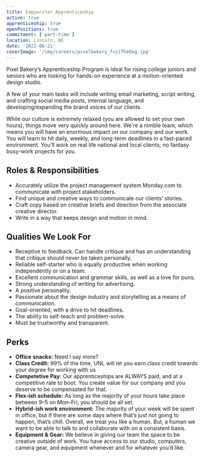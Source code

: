 ```yaml
---
title: Copywriter Apprenticeship
active: true
apprenticeship: true
openPositions: true
commitment: ['part-time']
location: Lincoln, NE
date: '2022-06-21'
coverImage: '/img/careers/pixelbakery_fujiTheDog.jpg'
---
```


Pixel Bakery’s Apprenticeship Program is ideal for rising college juniors and seniors who are looking for hands-on experience at a motion-oriented design studio.

A few of your main tasks will include writing email marketing, script writing, and crafting social media posts, internal language, and developing/expanding the brand voices of our clients.

While our culture is extremely relaxed (you are allowed to set your own hours), things move very quickly around here. We're a nimble team, which means you will have an enormous impact on our company and our work. You will learn to hit daily, weekly, and long-term deadlines in a fast-paced environment. You’ll work on real life national and local clients; no fantasy busy-work projects for you.

## Roles & Responsibilities

- Accurately utilize the project management system Monday.com to communicate with project stakeholders.
- Find unique and creative ways to communicate our clients’ stories.
- Craft copy based on creative briefs and direction from the associate creative director.
- Write in a way that keeps design and motion in mind.

## Qualities We Look For

- Receptive to feedback. Can handle critique and has an understanding that critique should never be taken personally.
- Reliable self-starter who is equally productive when working independently or on a team.
- Excellent communication and grammar skills, as well as a love for puns.
- Strong understanding of writing for advertising.
- A positive personality.
- Passionate about the design industry and storytelling as a means of communication.
- Goal-oriented, with a drive to hit deadlines.
- The ability to self-teach and problem-solve.
- Must be trustworthy and transparent.

## Perks

- **Office snacks:** Need I say more?
- **Class Credit:** 99% of the time, UNL will let you earn class credit towards your degree for working with us
- **Competetive Pay:** Our apprenticeships are ALWAYS paid, and at a competitive rate to boot. You create value for our company and you deserve to be compensated for that.
- **Flex-ish schedule:** As long as the majority of your hours take place between 9–5 on Mon–Fri, you should be all set.
- **Hybrid-ish work environment:** The majority of your week will be spent in office, but if there are some days where that’s just not going to happen, that’s chill.
  Overall, we treat you like a human. But, a human we want to be able to talk to and collaborate with on a consistent basis.
- **Equipment & Gear:** We believe in giving our team the space to be creative outside of work. You have access to our studio, computers, camera gear, and equipment whenever and for whatever you’d like.
